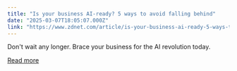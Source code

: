```yaml
---
title: "Is your business AI-ready? 5 ways to avoid falling behind"
date: "2025-03-07T18:05:07.000Z"
link: "https://www.zdnet.com/article/is-your-business-ai-ready-5-ways-to-avoid-falling-behind/"
---
```


Don't wait any longer. Brace your business for the AI revolution today.

[Read more](https://www.zdnet.com/article/is-your-business-ai-ready-5-ways-to-avoid-falling-behind/)
